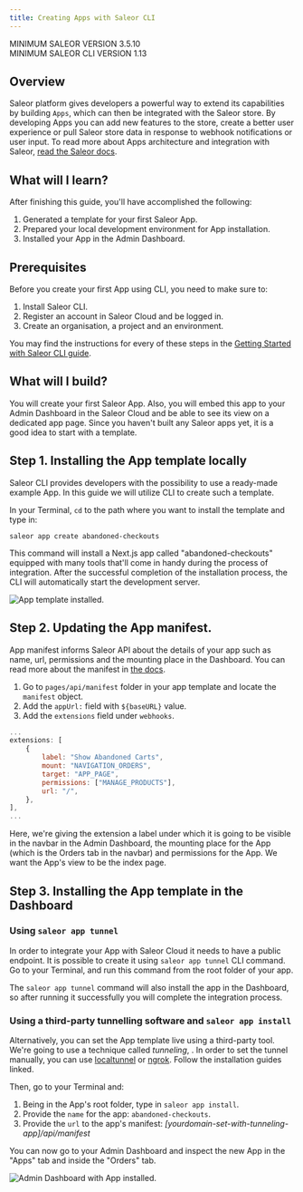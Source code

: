 ```yaml
---
title: Creating Apps with Saleor CLI
---
```


MINIMUM SALEOR VERSION
3.5.10<br/>
MINIMUM SALEOR CLI VERSION
1.13

## Overview

Saleor platform gives developers a powerful way to extend its capabilities by building `Apps`, which can then be integrated with the Saleor store. By developing Apps you can add new features to the store, create a better user experience or pull Saleor store data in response to webhook notifications or user input. To read more about Apps architecture and integration with Saleor, [read the Saleor docs](https://docs.saleor.io/docs/3.x/developer/extending/apps/key-concepts).

## What will I learn?

After finishing this guide, you'll have accomplished the following:

1. Generated a template for your first Saleor App.
2. Prepared your local development environment for App installation.
3. Installed your App in the Admin Dashboard.

## Prerequisites

Before you create your first App using CLI, you need to make sure to:

1. Install Saleor CLI.
2. Register an account in Saleor Cloud and be logged in.
3. Create an organisation, a project and an environment.

You may find the instructions for every of these steps in the [Getting Started with Saleor CLI guide](/cli/getting-started).

## What will I build?

You will create your first Saleor App. Also, you will embed this app to your Admin Dashboard in the Saleor Cloud and be able to see its view on a dedicated app page. Since you haven't built any Saleor apps yet, it is a good idea to start with a template.

## Step 1. Installing the App template locally

Saleor CLI provides developers with the possibility to use a ready-made example App. In this guide we will utilize CLI to create such a template.

In your Terminal, `cd` to the path where you want to install the template and type in:

`saleor app create abandoned-checkouts`

This command will install a Next.js app called "abandoned-checkouts" equipped with many tools that'll come in handy during the process of integration. After the successful completion of the installation process, the CLI will automatically start the development server.

![App template installed.](../../../screenshots/apps-quickstart/app-template.png)

## Step 2. Updating the App manifest.

App manifest informs Saleor API about the details of your app such as name, url, permissions and the mounting place in the Dashboard. You can read more about the manifest in [the docs](https://docs.saleor.io/docs/3.x/developer/extending/apps/manifest).

1. Go to `pages/api/manifest` folder in your app template and locate the `manifest` object.
2. Add the `appUrl:` field with `${baseURL}` value.
3. Add the `extensions` field under `webhooks`.

```jsx
...
extensions: [
	{
		label: "Show Abandoned Carts",
		mount: "NAVIGATION_ORDERS",
		target: "APP_PAGE",
		permissions: ["MANAGE_PRODUCTS"],
		url: "/",
	},
],
...
```

Here, we're giving the extension a label under which it is going to be visible in the navbar in the Admin Dashboard, the mounting place for the App (which is the Orders tab in the navbar) and permissions for the App. We want the App's view to be the index page.

## Step 3. Installing the App template in the Dashboard

### Using `saleor app tunnel`

In order to integrate your App with Saleor Cloud it needs to have a public endpoint. It is possible to create it using `saleor app tunnel` CLI command. Go to your Terminal, and run this command from the root folder of your app.

The `saleor app tunnel` command will also install the app in the Dashboard, so after running it successfully you will complete the integration process.

### Using a third-party tunnelling software and `saleor app install`

Alternatively, you can set the App template live using a third-party tool. We're going to use a technique called _tunneling_, . In order to set the tunnel manually, you can use [localtunnel](https://theboroer.github.io/localtunnel-www/) or [ngrok](https://ngrok.com/). Follow the installation guides linked.

Then, go to your Terminal and:

1. Being in the App's root folder, type in `saleor app install`.
2. Provide the `name` for the app: `abandoned-checkouts`.
3. Provide the `url` to the app's manifest: _[yourdomain-set-with-tunneling-app]/api/manifest_

You can now go to your Admin Dashboard and inspect the new App in the "Apps" tab and inside the "Orders" tab.

![Admin Dashboard with App installed.](../../../screenshots/apps-quickstart/app-installed.png)
